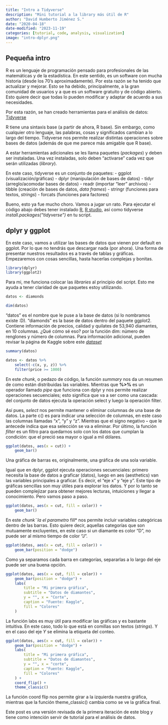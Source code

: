 ```yaml
---
title: "Intro a Tidyverse"
description: "Mini tutorial a la library más útil de R"
author: "David Humberto Jiménez S."
date: "2020-04-18"
date-modified: "2023-11-19"
categories: [tutorial, code, analysis, visualization]
image: "intro-dplyr.png"
---
```


## Pequeña intro
R es un lenguaje de programación pensado para profesionales de las matemáticas y de la estadística. En este sentido, es un software con mucha historia (desde los 70's aproximadamente). Por esta razón se ha tenido que actualizar y mejorar. Esto se ha debido, principalmente, a la gran comunidad de usuarios y a que es un software gratuito y de código abierto. Esto quiere decir que todas lo pueden modificar y adaptar de acuerdo a sus necesidades.

Por esta razón, se han creado herramientas para el análisis de datos: [Tidyverse](https://www.tidyverse.org/)

R tiene una sintaxis base (a partir de ahora, R base). Sin embargo, como cualquier otro lenguaje, las palabras, cosas y significados cambian a lo largo del tiempo. Tidyverse nos permite realizar distintas operaciones sobre bases de datos (además de que me parece más amigable que R base).

A estar herramientas adicionales se les llama paquetes (*packages*) y deben ser instaladas. Una vez instaladas, solo deben "activarse" cada vez que serán utilizadas (*library*). 

En este caso, tidyverse es un conjunto de paquetes: 
- ggplot (visualización/gráficas)
- dplyr (manipulación de bases de datos)
- tidyr (arreglo/acomodar bases de datos)
- readr (importar "leer" archivos)
- tibble (creación de bases de datos, *data frames*)
- stringr (funciones para textos, *strings*)
- forcats (funciones para factores)

Bueno, esto ya fue mucho choro. Vamos a jugar un rato. Para ejecutar el código abajo debes tener instalado [R](https://cran.r-project.org/mirrors.html), [R studio](https://rstudio.com/products/rstudio/download/), así como tidyverse *install.packages("tidyverse")* en tu script. 

## dplyr y ggplot

En este caso, vamos a utilizar las bases de datos que vienen por default en ggplot. Por lo que no tendrás que descargar nada (por ahora). Una forma de presentar nuestros resultados es a través de tablas y gráficas. Empezaremos con cosas sencillas, hasta hacerlas complejas y bonitas.

```r
library(dplyr)
library(ggplot2)
```

Para mi, me funciona colocar las *libraries* al principio del script. Esto me ayuda a tener claridad de que paquetes estoy utilizando.

```r
datos <- diamonds

dim(datos)
```

"datos" es el nombre que le puse a la base de datos (si lo nombramos existe :D). 
"diamonds" es la base de datos dentro del paquete ggplot2. Contiene información de precios, calidad y quilates de 53,940 diamantes, en 10 columnas. ¿Qué cómo sé eso? por la función dim: número de renglones y número de columnas. Para información adicional, pueden revisar la página de Kaggle sobre este [*dataset*](https://www.kaggle.com/datasets/shivam2503/diamonds)

```r
summary(datos)

datos <- datos %>%
    select(-c(x, y, z)) %>%
    filter(price >= 1000)
```

En este *chunk*,  o pedazo de código, la función *summary* nos da un resumen de como están distribuidas las variables. Mientras que **%>%** es un operador llamado *pipe* que funciona con dplyr y nos permite realizar operaciones secuenciales; esto significa que va a ser como una cascada: del conjunto de datos ejecuta la operación select y luego la operación filter. 

Así pues, *select* nos permite mantener o eliminar columnas de una base de datos. La parte c() es para indicar una selección de columnas, en este caso las columnas llamadas "x", "y" y "z". Mientras que el signo negativo **-** que le antecede indica que esa selección se va a eliminar. Por último, la función *filter* es un filtro para quedarnos solo con los datos que cumplan la condición: que el preció sea mayor o igual a mil dólares. 

```r
ggplot(datos, aes(x = cut)) +
    geom_bar()
```

Una gráfica de barras es, originalmente, una gráfica de una sola variable.

Igual que en dplyr, ggplot ejecuta operaciones secuenciales: primero necesita la base de datos a graficar (datos), luego en aes (aesthetics) van las variables principales a graficar. Es decir, el "eje x" y "eje y". Este tipo de gráficas sencillas son muy útiles para explorar los datos. Y por lo tanto se pueden complejizar para obtener mejores lecturas, intuiciones y llegar a conocimiento. Pero vamos paso a paso.

```r
ggplot(datos, aes(x = cut, fill = color)) +
    geom_bar()
```

En este *chunk¨la el parametro *fill* nos permite incluir variables categóricas dentro de las barras. Esto quiere decir, aquellas categorías que son mutuamente excluyentes, en este caso si un diamante es color "D", no puede ser al mismo tiempo de color "J".

```r
ggplot(datos, aes(x = cut, fill = color)) +
    geom_bar(position = "dodge")
```

Como ya separamos cada barra en categorías, separarlas a lo largo del eje puede ser una buena opción.

```r
ggplot(datos, aes(x = cut, fill = color)) +
    geom_bar(position = "dodge") +
    labs(
        title = "Mi primera gráfica",
        subtitle = "Datos de diamantes",
        y = "", x = "Corte",
        caption = "Fuente: Kaggle",
        fill = "Colores"
    )
```

La función labs es muy útil para modificar las gráficas y es bastante intuitiva. En este caso, todo lo que está en comillas son textos (*strings*). Y en el caso del eje *Y* se elimina la etiqueta del conteo. 

```r
ggplot(datos, aes(x = cut, fill = color)) +
    geom_bar(position = "dodge") +
    labs(
        title = "Mi primera gráfica",
        subtitle = "Datos de diamantes",
        y = "", x = "corte",
        caption = "Fuente: Kaggle",
        fill = "Colores"
    ) +
    coord_flip() +
    theme_classic()
```

La función coord flip nos permite girar a la izquierda nuestra gráfica, mientras que la función theme_classic() cambia como se ve la gráfica final. 

Este post es una versión revisada de la primera iteración de este blog y tiene como intención servir de tutorial para el análisis de datos. 